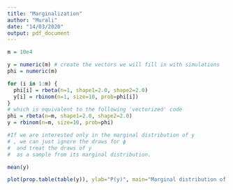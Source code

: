 ```yaml
---
title: "Marginalization"
author: "Murali"
date: "14/03/2020"
output: pdf_document
---
```


```r

m = 10e4

y = numeric(m) # create the vectors we will fill in with simulations
phi = numeric(m)

for (i in 1:m) {
  phi[i] = rbeta(n=1, shape1=2.0, shape2=2.0)
  y[i] = rbinom(n=1, size=10, prob=phi[i])
}
# which is equivalent to the following 'vectorized' code
phi = rbeta(n=m, shape1=2.0, shape2=2.0)
y = rbinom(n=m, size=10, prob=phi)


```

```r

#If we are interested only in the marginal distribution of y
# , we can just ignore the draws for ϕ
#  and treat the draws of y
#  as a sample from its marginal distribution.

mean(y)

plot(prop.table(table(y)), ylab="P(y)", main="Marginal distribution of y")
```

